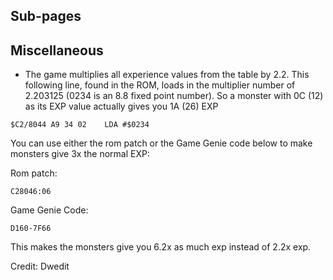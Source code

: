 {{Bob
| bobscreen= The_7th_Saga_Title.png
| title= The 7th Saga
| aka= Elnard (JP)
| developer= Produce
| publisher= Enix
| system= SNES
| japan= {{date|1993|April|23}}
| usa= {{date|1993|August|3}}
|tcrf=The 7th Saga
}}
{{SNES| title = The 7th Saga
|image = [[File:The_7th_Saga_Title.png|center]]
|name = THE 7TH SAGA
|company = Enix
|header = None
|bank = HiROM
|interleaved = No
|sram = 8 KiB
|type = Normal + Batt
|rom = 1.5 MiB
|country = USA
|video = NTSC
|romspeed = 120ns (FastROM)
|revision = 1.0
|checksum = 0x009E
|crc32 = B3ABDDE6
|game = The 7th Saga
}}

==Sub-pages==
{{namespaces}}

==Miscellaneous==
* The game multiplies all experience values from the table by 2.2.  This following line, found in the ROM, loads in the multiplier number of 2.203125  (0234 is an 8.8 fixed point number).  So a monster with 0C (12) as its EXP value actually gives you 1A (26) EXP

<pre>$C2/8044 A9 34 02    LDA #$0234</pre>

You can use either the rom patch or the Game Genie code below to make monsters give 3x the normal EXP:

Rom patch:
<pre>C28046:06</pre>
Game Genie Code:
<pre>D160-7F66</pre>

This makes the monsters give you 6.2x as much exp instead of 2.2x exp.

Credit: Dwedit
